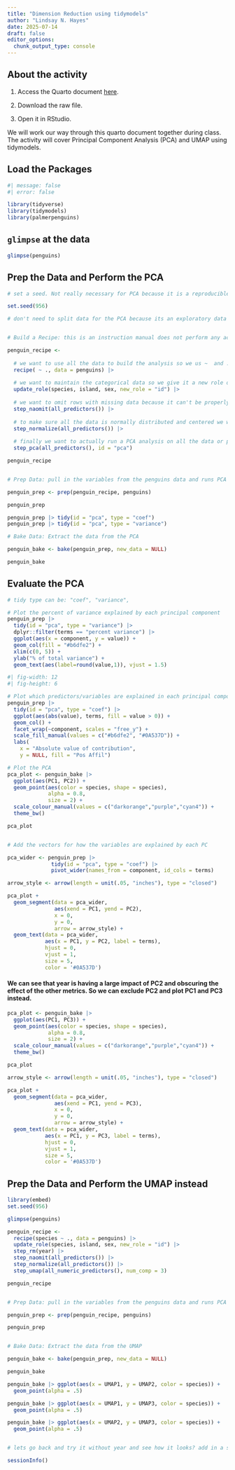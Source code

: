 ```yaml
---
title: "Dimension Reduction using tidymodels"
author: "Lindsay N. Hayes"
date: 2025-07-14
draft: false
editor_options: 
  chunk_output_type: console
---
```


## About the activity

1)  Access the Quarto document [here](https://github.com/lindsaynhayes/introR2025/blob/main/activities/classwork05/PCA_Penguins.qmd).

2)  Download the raw file.

3) Open it in RStudio.

We will work our way through this quarto document together during class. The activity will cover Principal Component Analysis (PCA) and UMAP using tidymodels.


## Load the Packages
```r
#| message: false
#| error: false

library(tidyverse)
library(tidymodels)
library(palmerpenguins)
```

## `glimpse` at the data
```r
glimpse(penguins)
```

## Prep the Data and Perform the PCA
```r

# set a seed. Not really necessary for PCA because it is a reproducible analysis and doesn't use random data to model the data. But it is good practice. You can use any number your heart desires. 

set.seed(956)

# don't need to split data for the PCA because its an exploratory data analysis and we want to use all the data. 


# Build a Recipe: this is an instruction manual does not perform any actual analysis, yet. 

penguin_recipe <-
  
  # we want to use all the data to build the analysis so we us ~  and . to include all data numeric variables
  recipe( ~ ., data = penguins) |> 
  
  # we want to maintain the categorical data so we give it a new role of id to identify the data
  update_role(species, island, sex, new_role = "id") |> 
  
  # we want to omit rows with missing data because it can't be properly used by the PCA
  step_naomit(all_predictors()) |> 
  
  # to make sure all the data is normally distributed and centered we want to normalize the data before running PCA
  step_normalize(all_predictors()) |>
  
  # finally we want to actually run a PCA analysis on all the data or predictors
  step_pca(all_predictors(), id = "pca")

penguin_recipe


# Prep Data: pull in the variables from the penguins data and runs PCA

penguin_prep <- prep(penguin_recipe, penguins)

penguin_prep

penguin_prep |> tidy(id = "pca", type = "coef")
penguin_prep |> tidy(id = "pca", type = "variance")

# Bake Data: Extract the data from the PCA

penguin_bake <- bake(penguin_prep, new_data = NULL)

penguin_bake

```


## Evaluate the PCA
```r
# tidy type can be: "coef", "variance", 

# Plot the percent of variance explained by each principal component
penguin_prep |> 
  tidy(id = "pca", type = "variance") |> 
  dplyr::filter(terms == "percent variance") |> 
  ggplot(aes(x = component, y = value)) + 
  geom_col(fill = "#b6dfe2") + 
  xlim(c(0, 5)) + 
  ylab("% of total variance") +
  geom_text(aes(label=round(value,1)), vjust = 1.5)
```

```r
#| fig-width: 12
#| fig-height: 6

# Plot which predictors/variables are explained in each principal component
penguin_prep |>
  tidy(id = "pca", type = "coef") |> 
  ggplot(aes(abs(value), terms, fill = value > 0)) +
  geom_col() +
  facet_wrap(~component, scales = "free_y") +
  scale_fill_manual(values = c("#b6dfe2", "#0A537D")) +
  labs(
    x = "Absolute value of contribution",
    y = NULL, fill = "Pos Affil") 
```

```r
# Plot the PCA
pca_plot <- penguin_bake |> 
  ggplot(aes(PC1, PC2)) +
  geom_point(aes(color = species, shape = species), 
             alpha = 0.8, 
             size = 2) +
  scale_colour_manual(values = c("darkorange","purple","cyan4")) +
  theme_bw()

pca_plot


# Add the vectors for how the variables are explained by each PC

pca_wider <- penguin_prep |> 
              tidy(id = "pca", type = "coef") |>
              pivot_wider(names_from = component, id_cols = terms)

arrow_style <- arrow(length = unit(.05, "inches"), type = "closed")

pca_plot +
  geom_segment(data = pca_wider,
               aes(xend = PC1, yend = PC2), 
               x = 0, 
               y = 0, 
               arrow = arrow_style) + 
  geom_text(data = pca_wider,
            aes(x = PC1, y = PC2, label = terms), 
            hjust = 0, 
            vjust = 1,
            size = 5, 
            color = '#0A537D') 

```
#### We can see that year is having a large impact of PC2 and obscuring the effect of the other metrics. So we can exclude PC2 and plot PC1 and PC3 instead. 

```r

pca_plot <- penguin_bake |> 
  ggplot(aes(PC1, PC3)) +
  geom_point(aes(color = species, shape = species), 
             alpha = 0.8, 
             size = 2) +
  scale_colour_manual(values = c("darkorange","purple","cyan4")) +
  theme_bw()

pca_plot

arrow_style <- arrow(length = unit(.05, "inches"), type = "closed")

pca_plot +
  geom_segment(data = pca_wider,
               aes(xend = PC1, yend = PC3), 
               x = 0, 
               y = 0, 
               arrow = arrow_style) + 
  geom_text(data = pca_wider,
            aes(x = PC1, y = PC3, label = terms), 
            hjust = 0, 
            vjust = 1,
            size = 5, 
            color = '#0A537D') 
```


## Prep the Data and Perform the UMAP instead
```r
library(embed)
set.seed(956)

glimpse(penguins)

penguin_recipe <-
  recipe(species ~ ., data = penguins) |> 
  update_role(species, island, sex, new_role = "id") |> 
  step_rm(year) |>
  step_naomit(all_predictors()) |> 
  step_normalize(all_predictors()) |>
  step_umap(all_numeric_predictors(), num_comp = 3)

penguin_recipe


# Prep Data: pull in the variables from the penguins data and runs PCA

penguin_prep <- prep(penguin_recipe, penguins)

penguin_prep


# Bake Data: Extract the data from the UMAP

penguin_bake <- bake(penguin_prep, new_data = NULL)

penguin_bake

```

```r
penguin_bake |> ggplot(aes(x = UMAP1, y = UMAP2, color = species)) +
  geom_point(alpha = .5)

penguin_bake |> ggplot(aes(x = UMAP1, y = UMAP3, color = species)) +
  geom_point(alpha = .5)

penguin_bake |> ggplot(aes(x = UMAP2, y = UMAP3, color = species)) +
  geom_point(alpha = .5)


# lets go back and try it without year and see how it looks? add in a step to the recipe: step_rm(year)
```

```r
sessionInfo()
```
